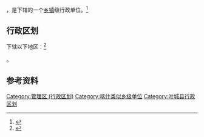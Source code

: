 {{中国乡级行政区|65/31/26/408/000}}

'''{{PAGENAMEBASE}}'''，是{{PRC admin/fullname|65/31/26/408/000|3}}下辖的一个[[乡镇|乡镇]]级行政单位。<ref>{{PRC admin/ref sgc|{{PRC admin/parent|65/31/26/408/000}}}}</ref>

== 行政区划 ==

{{PAGENAMEBASE}}下辖以下地区：<ref>{{PRC admin/ref sgc|65/31/26/408/000}}</ref>

{{PRC admin/children|65/31/26/408/000}}。

== 参考资料 ==

{{reflist}}

{{叶城县行政区划}}
{{新疆行政区划小作品}}

[[Category:管理区_(行政区划)|Category:管理区 (行政区划)]]
[[Category:喀什类似乡级单位|Category:喀什类似乡级单位]]
[[Category:叶城县行政区划|Category:叶城县行政区划]]